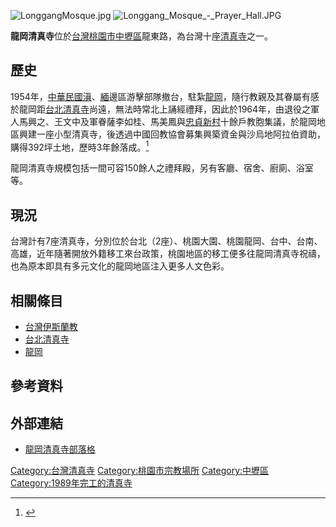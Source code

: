 {{coord|24|55|47.16|N|121|15|13.55|E|region:TW|display=title}}

{{Infobox religious building
| building_name         = 龍岡清真寺<br>{{lang|ar|مسجد لونغانغ}}
| infobox_width         =
| image                 = Longgang Mosque مسجد لونغانغ.jpg
| image_size            = 
| caption               =
| map_type              =
| map_size              =
| map_caption           =
| location              = {{TWN}}[[桃園市|桃園市]][[中壢區|中壢區]]龍東路216號
| geo                   = 
| latitude              = 
| longitude             = 
| religious_affiliation = [[伊斯蘭教|伊斯蘭教]]
| rite                  =
| region                =
| state                 =
| province              =
| territory             =
| prefecture            =
| sector                =
| district              =
| cercle                =
| municipality          =
| consecration_year     =
| status                =
| functional_status     =
| heritage_designation  =
| leadership            = [[伊瑪目|伊瑪目]] 柳根榮
| website               = 
| architecture          = yes
| architect             =
| architecture_type     = [[清真寺|清真寺]]
| architecture_style    = [[伊斯蘭建築|伊斯蘭建築]]
| general_contractor    =
| facade_direction      = 東方
| groundbreaking        = 1988年
| year_completed        = 1989年11月
| construction_cost     =
| specifications        =
| capacity              =
| length                =
| width                 =
| width_nave            =
| height_max            =
| dome_quantity         =
| dome_height_outer     =
| dome_height_inner     =
| dome_dia_outer        =
| dome_dia_inner        =
| minaret_quantity      =
| minaret_height        =
| spire_quantity        =
| spire_height          =
| materials             =
}}

[[File:LonggangMosque.jpg|thumb]]
[[File:Longgang_Mosque_-_Prayer_Hall.JPG|thumb]]

'''龍岡清真寺'''位於[[台灣|台灣]][[桃園市|桃園市]][[中壢區|中壢區]]龍東路，為台灣十座[[清真寺|清真寺]]之一。

==歷史==
1954年，[[中華民國|中華民國]][[雲南|滇]]、[[緬甸|緬]]邊區游擊部隊撤台，駐紮[[龍岡|龍岡]]，隨行教親及其眷屬有感於龍岡距[[台北清真寺|台北清真寺]]尚遠，無法時常北上誦經禮拜，因此於1964年，由退役之軍人馬興之、王文中及軍眷薩李如桂、馬美鳳與[[忠貞新村|忠貞新村]]十餘戶教胞集議，於龍岡地區興建一座小型清真寺，後透過中國回教協會募集興築資金與沙烏地阿拉伯資助，購得392坪土地，歷時3年餘落成。<ref>{{cite journal|author=黃承令研究主持|coauthors=鄧大光、何書瑋、張惇惠研究|title=中壢龍岡地區眷村調查：桃園縣傳統聚落調查建檔計畫}}</ref> 

龍岡清真寺規模包括一間可容150餘人之禮拜殿，另有客廳、宿舍、廚廁、浴室等。

==現況==
台灣計有7座清真寺，分別位於台北（2座）、桃園大園、桃園龍岡、台中、台南、高雄，近年隨著開放外籍移工來台政策，桃園地區的移工便多往龍岡清真寺祝禱，也為原本即具有多元文化的龍岡地區注入更多人文色彩。

==相關條目==
* [[台灣伊斯蘭教|台灣伊斯蘭教]]
* [[台北清真寺|台北清真寺]]
* [[龍岡|龍岡]]

==參考資料==
{{Reflist}}

==外部連結==
{{commonscat|Longgang Mosque}}
*[http://nurlindhal.pixnet.net/blog 龍岡清真寺部落格]

{{臺灣清真寺}}

[[Category:台灣清真寺|Category:台灣清真寺]]
[[Category:桃園市宗教場所|Category:桃園市宗教場所]]
[[Category:中壢區|Category:中壢區]]
[[Category:1989年完工的清真寺|Category:1989年完工的清真寺]]